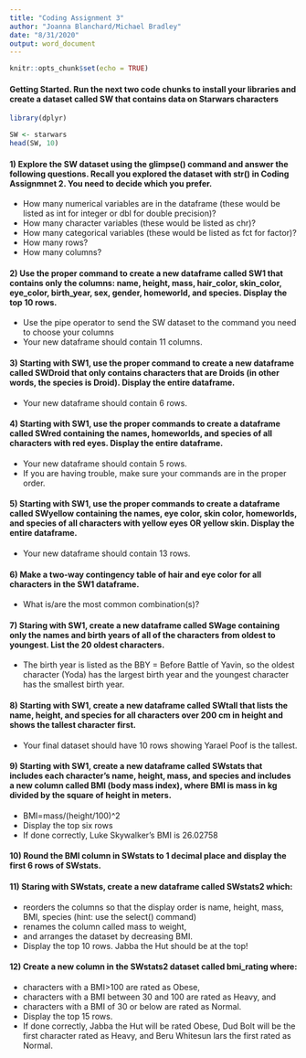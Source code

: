 ```yaml
---
title: "Coding Assignment 3"
author: "Joanna Blanchard/Michael Bradley"
date: "8/31/2020"
output: word_document
---
```


```r
knitr::opts_chunk$set(echo = TRUE)
```

#### Getting Started. Run the next two code chunks to install your libraries and create a dataset called SW that contains data on Starwars characters
```r
library(dplyr)
```

```r
SW <- starwars
head(SW, 10)
```

#### 1) Explore the SW dataset using the glimpse() command and answer the following questions. Recall you explored the dataset with str() in Coding Assignmnet 2. You need to decide which you prefer. 
  * How many numerical variables are in the dataframe (these would be listed as int for integer or dbl for double precision)?
  * How many character variables (these would be listed as chr)?
  * How many categorical variables (these would be listed as fct for factor)?
  * How many rows?
  * How many columns?








#### 2) Use the proper command to create a new dataframe called SW1 that contains only the columns: name, height, mass, hair_color, skin_color, eye_color, birth_year, sex, gender, homeworld, and species. Display the top 10 rows. 
  * Use the pipe operator to send the SW dataset to the command you need to choose your columns
  * Your new dataframe should contain 11 columns.








#### 3) Starting with SW1, use the proper command to create a new dataframe called SWDroid that only contains characters that are Droids (in other words, the species is Droid). Display the entire dataframe.
  * Your new dataframe should contain 6 rows.









#### 4) Starting with SW1, use the proper commands to create a dataframe called SWred containing the names, homeworlds, and species of all characters with red eyes. Display the entire dataframe.
  * Your new dataframe should contain 5 rows.
  * If you are having trouble, make sure your commands are in the proper order.









#### 5) Starting with SW1, use the proper commands to create a dataframe called SWyellow containing the names, eye color, skin color, homeworlds, and species of all characters with yellow eyes OR yellow skin. Display the entire dataframe.
  * Your new dataframe should contain 13 rows.










#### 6) Make a two-way contingency table of hair and eye color for all characters in the SW1 dataframe.
  * What is/are the most common combination(s)?










  
#### 7) Staring with SW1, create a new dataframe called SWage containing only the names and birth years of all of the characters from oldest to youngest. List the 20 oldest characters.
  * The birth year is listed as the BBY = Before Battle of Yavin, so the oldest character (Yoda) has the largest birth year and the youngest character has the smallest birth year. 











#### 8) Starting with SW1, create a new dataframe called SWtall that lists the name, height, and species for all characters over 200 cm in height and shows the tallest character first. 
  * Your final dataset should have 10 rows showing Yarael Poof is the tallest.










 

#### 9) Starting with SW1, create a new dataframe called SWstats that includes each character's name, height, mass, and species and includes a new column called BMI (body mass index), where BMI is mass in kg divided by the square of height in meters.
  * BMI=mass/(height/100)^2
  * Display the top six rows
  * If done correctly, Luke Skywalker's BMI is 26.02758













#### 10) Round the BMI column in SWstats to 1 decimal place and display the first 6 rows of SWstats.














#### 11) Staring with SWstats, create a new dataframe called SWstats2 which:
  * reorders the columns so that the display order is name, height, mass, BMI, species (hint: use the select() command)
  * renames the column called mass to weight,
  * and arranges the dataset by decreasing BMI.
  * Display the top 10 rows. Jabba the Hut should be at the top!












#### 12) Create a new column in the SWstats2 dataset called bmi_rating where:
  * characters with a BMI>100 are rated as Obese,
  * characters with a BMI between 30 and 100 are rated as Heavy, and
  * characters with a BMI of 30 or below are rated as Normal.
  * Display the top 15 rows.
  * If done correctly, Jabba the Hut will be rated Obese, Dud Bolt will be the first character rated as Heavy, and Beru Whitesun lars the first rated as Normal.















